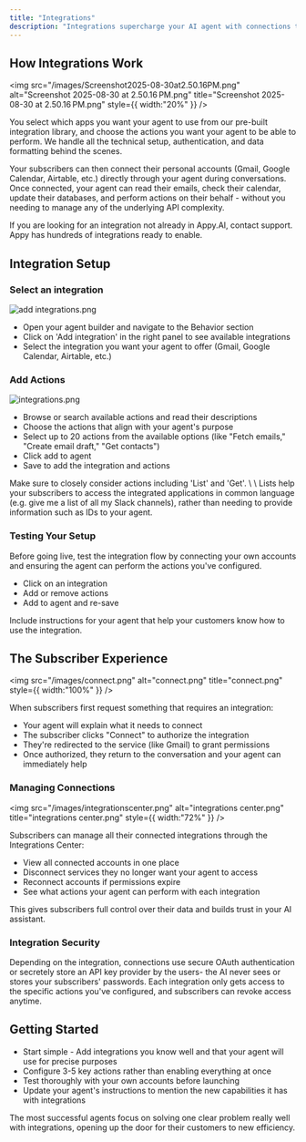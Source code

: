 ```yaml
---
title: "Integrations"
description: "Integrations supercharge your AI agent with connections to subscribers' personal tools and accounts, enabling actions that go far beyond basic chatbots. It's like giving your agent access to each person's digital workspace so it can actually help them get things done."
---
```


## How Integrations Work

<img
  src="/images/Screenshot2025-08-30at2.50.16PM.png"
  alt="Screenshot 2025-08-30 at 2.50.16 PM.png"
  title="Screenshot 2025-08-30 at 2.50.16 PM.png"
  style={{ width:"20%" }}
/>

You select which apps you want your agent to use from our pre-built integration library, and choose the actions you want your agent to be able to perform. We handle all the technical setup, authentication, and data formatting behind the scenes.

Your subscribers can then connect their personal accounts (Gmail, Google Calendar, Airtable, etc.) directly through your agent during conversations. Once connected, your agent can read their emails, check their calendar, update their databases, and perform actions on their behalf - without you needing to manage any of the underlying API complexity.

<Note>
  If you are looking for an integration not already in Appy.AI, contact support. Appy has hundreds of integrations ready to enable.
</Note>

## Integration Setup

### Select an integration

![add integrations.png](/images/addintegrations.png)

- Open your agent builder and navigate to the Behavior section
- Click on 'Add integration' in the right panel to see available integrations
- Select the integration you want your agent to offer (Gmail, Google Calendar, Airtable, etc.)

### Add Actions

![integrations.png](/images/integrations.png)

- Browse or search available actions and read their descriptions
- Choose the actions that align with your agent's purpose
- Select up to 20 actions from the available options (like "Fetch emails," "Create email draft," "Get contacts")
- Click add to agent
- Save to add the integration and actions

<Note>
  Make sure to closely consider actions including 'List' and 'Get'. \
  \
  Lists help your subscribers to access the integrated applications in common language (e.g. give me a list of all my Slack channels), rather than needing to provide information such as IDs to your agent.
</Note>

### Testing Your Setup

Before going live, test the integration flow by connecting your own accounts and ensuring the agent can perform the actions you've configured.

- Click on an integration
- Add or remove actions
- Add to agent and re-save

<Note>
  Include instructions for your agent that help your customers know how to use the integration.
</Note>

## The Subscriber Experience

<img
  src="/images/connect.png"
  alt="connect.png"
  title="connect.png"
  style={{ width:"100%" }}
/>

When subscribers first request something that requires an integration:

- Your agent will explain what it needs to connect
- The subscriber clicks "Connect" to authorize the integration
- They're redirected to the service (like Gmail) to grant permissions
- Once authorized, they return to the conversation and your agent can immediately help

### Managing Connections

<img
  src="/images/integrationscenter.png"
  alt="integrations center.png"
  title="integrations center.png"
  style={{ width:"72%" }}
/>

Subscribers can manage all their connected integrations through the Integrations Center:

- View all connected accounts in one place
- Disconnect services they no longer want your agent to access
- Reconnect accounts if permissions expire
- See what actions your agent can perform with each integration

This gives subscribers full control over their data and builds trust in your AI assistant.

### Integration Security

Depending on the integration, connections use secure OAuth authentication or secretely store an API key provider by the users- the AI never sees or stores your subscribers' passwords. Each integration only gets access to the specific actions you've configured, and subscribers can revoke access anytime.

## Getting Started

- Start simple - Add integrations you know well and that your agent will use for precise purposes
- Configure 3-5 key actions rather than enabling everything at once
- Test thoroughly with your own accounts before launching
- Update your agent's instructions to mention the new capabilities it has with integrations

The most successful agents focus on solving one clear problem really well with integrations, opening up the door for their customers to new efficiency.